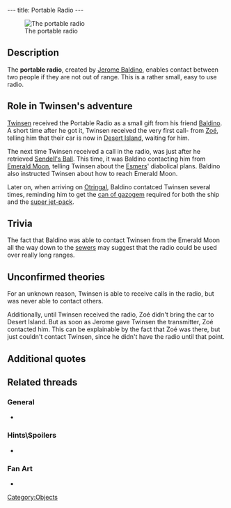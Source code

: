 ---
title: Portable Radio
---

[[Image:Radio.gif|right|thumb|The portable radio]]

{{Quote|
Quote=This portable radio allows you to dialogue with Baldino and Zoé when they are listening and if they are not out of range.|
Character=Official description}}

==Description==
The '''portable radio''', created by [[Jerome Baldino]], enables contact between two people if they are not out of range. This is a rather small, easy to use radio.

==Role in Twinsen's adventure==
[[Twinsen]] received the Portable Radio as a small gift from his friend [[Baldino]]. A short time after he got it, Twinsen received the very first call- from [[Zoé]], telling him that their car is now in [[Desert Island]], waiting for him.

The next time Twinsen received a call in the radio, was just after he retrieved [[Sendell's Ball]]. This time, it was Baldino contacting him from [[Emerald Moon]], telling Twinsen about the [[Esmers]]' diabolical plans. Baldino also instructed Twinsen about how to reach Emerald Moon.

Later on, when arriving on [[Otringal]], Baldino contatced Twinsen several times, reminding him to get the [[can of gazogem]] required for both the ship and the [[super jet-pack]].

==Trivia==
The fact that Baldino was able to contact Twinsen from the Emerald Moon all the way down to the [[Citadel Island sewers|sewers]] may suggest that the radio could be used over really long ranges.

==Unconfirmed theories==
For an unknown reason, Twinsen is able to receive calls in the radio, but was never able to contact others.

Additionally, until Twinsen received the radio, Zoé didn't bring the car to Desert Island. But as soon as Jerome gave Twinsen the transmitter, Zoé contacted him. This can be explainable by the fact that Zoé was there, but just couldn't contact Twinsen, since he didn't have the radio until that point.

==Additional quotes==
{{Quote|
Quote=You now own a portable radio. You can now receive calls from your friends.|
Character=When Twinsen received the radio}}
{{Quote|
Quote=Oh, Baldino called recently -- he says he forgot to give you a portable radio and he wants you to come by to pick it up.|
Character=Zoé}}
{{Quote|
Quote=Here, this is that portable radio I forgot to give you. Sorry about the mixup, but I think you'll agree it was worth waiting for!|
Character=Jerome Baldino}}
{{Quote|
Quote=I could've called it an "integrated super dynamo circuitry mechanism" but I decided to go with "portable radio". A little catchier, huh?|
Character=Jerome Baldino}}

==Related threads==
===General===
* {{thread|id=3367|title=I could've called it an "integrated super dynamo circuitry mechanism" but I decided t}}

===Hints\Spoilers===
* {{thread|id=6772|title=No need of Walkie-talkie}}

===Fan Art===
* {{thread|id=4645|title=pictures!}}

[[Category:Objects]]
